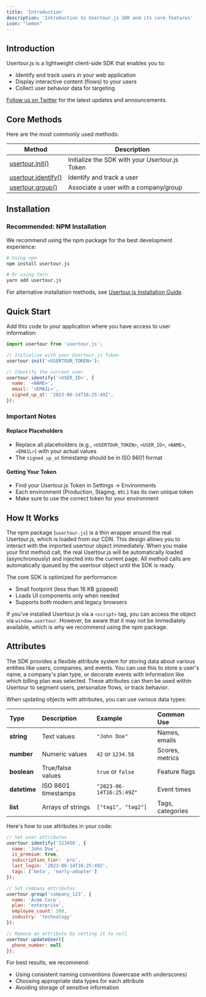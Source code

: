 ```yaml
---
title: 'Introduction'
description: 'Introduction to Usertour.js SDK and its core features'
icon: "lemon"
---
```


## Introduction

Usertour.js is a lightweight client-side SDK that enables you to:
- Identify and track users in your web application
- Display interactive content (flows) to your users
- Collect user behavior data for targeting

[Follow us on Twitter](https://x.com/usertourio) for the latest updates and announcements.

## Core Methods

Here are the most commonly used methods:

| Method | Description |
| ------------------------------ | ------------------------------------------- |
| [usertour.init()](/developers/usertourjs-reference/setup/init) | Initialize the SDK with your Usertour.js Token |
| [usertour.identify()](/developers/usertourjs-reference/users/identify) | Identify and track a user |
| [usertour.group()](/developers/usertourjs-reference/companies/company) | Associate a user with a company/group |

## Installation

### Recommended: NPM Installation

We recommend using the npm package for the best development experience:

```bash
# Using npm
npm install usertour.js

# Or using Yarn
yarn add usertour.js
```

For alternative installation methods, see [Usertour.js Installation Guide](/developers/usertourjs-reference/installation).

## Quick Start

Add this code to your application where you have access to user information:

```javascript
import usertour from 'usertour.js';

// Initialize with your Usertour.js Token
usertour.init('<USERTOUR_TOKEN>');

// Identify the current user
usertour.identify('<USER_ID>', {
  name: '<NAME>',
  email: '<EMAIL>',
  signed_up_at: '2023-06-14T16:25:49Z',
});
```

### Important Notes

#### Replace Placeholders
- Replace all placeholders (e.g., `<USERTOUR_TOKEN>`, `<USER_ID>`, `<NAME>`, `<EMAIL>`) with your actual values
- The `signed_up_at` timestamp should be in ISO 8601 format

#### Getting Your Token
- Find your Usertour.js Token in Settings -> Environments
- Each environment (Production, Staging, etc.) has its own unique token
- Make sure to use the correct token for your environment

## How It Works

The npm package (`usertour.js`) is a thin wrapper around the real Usertour.js, which is loaded from our CDN. This design allows you to interact with the imported usertour object immediately. When you make your first method call, the real Usertour.js will be automatically loaded (asynchronously) and injected into the current page. All method calls are automatically queued by the usertour object until the SDK is ready.

The core SDK is optimized for performance:
- Small footprint (less than 16 KB gzipped)
- Loads UI components only when needed
- Supports both modern and legacy browsers

If you've installed Usertour.js via a `<script>` tag, you can access the object via `window.usertour`. However, be aware that it may not be immediately available, which is why we recommend using the npm package.

## Attributes

The SDK provides a flexible attribute system for storing data about various entities like users, companies, and events. You can use this to store a user's name, a company's plan type, or decorate events with information like which billing plan was selected. These attributes can then be used within Usertour to segment users, personalize flows, or track behavior.

When updating objects with attributes, you can use various data types:

| Type | Description | Example | Common Use |
|:---|:---|:---|:---|
| **string** | Text values | `"John Doe"` | Names, emails |
| **number** | Numeric values | `42` or `1234.56` | Scores, metrics |
| **boolean** | True/false values | `true` or `false` | Feature flags |
| **datetime** | ISO 8601 timestamps | `"2023-06-14T16:25:49Z"` | Event times |
| **list** | Arrays of strings | `["tag1", "tag2"]` | Tags, categories |

Here's how to use attributes in your code:

```javascript
// Set user attributes
usertour.identify('123456', {
  name: 'John Doe',
  is_premium: true,
  subscription_tier: 'pro',
  last_login: '2023-06-14T16:25:49Z',
  tags: ['beta', 'early-adopter']
});

// Set company attributes
usertour.group('company_123', {
  name: 'Acme Corp',
  plan: 'enterprise',
  employee_count: 500,
  industry: 'technology'
});

// Remove an attribute by setting it to null
usertour.updateUser({
  phone_number: null
});
```

For best results, we recommend:
- Using consistent naming conventions (lowercase with underscores)
- Choosing appropriate data types for each attribute
- Avoiding storage of sensitive information
